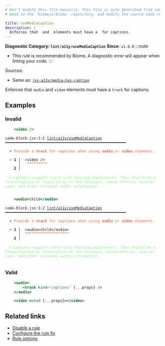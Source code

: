 ```yaml
---
# Don't modify this file manually. This file is auto generated from source, and you will lose your changes next time the website is built.
# Head to the `biomejs/biome` repository, and modify the source code in there.

title: useMediaCaption
description: |
  Enforces that  and  elements must have a  for captions.
---
```


**Diagnostic Category: `lint/a11y/useMediaCaption`**
<Tabs>
<TabItem label="JSX and TSX" icon="seti:javascript">
**Since**: `v1.0.0`
:::note
- This rule is recommended by Biome. A diagnostic error will appear when linting your code.
:::

Sources: 
- Same as: <a href="https://github.com/jsx-eslint/eslint-plugin-jsx-a11y/blob/main/docs/rules/media-has-caption.md" target="_blank"><code>jsx-a11y/media-has-caption</code></a>

Enforces that `audio` and `video` elements must have a `track` for captions.

## Examples

### Invalid

```jsx
	<video />
```

<pre class="language-text"><code class="language-text">code-block.jsx:1:2 <a href="https://biomejs.dev/linter/rules/use-media-caption">lint/a11y/useMediaCaption</a> ━━━━━━━━━━━━━━━━━━━━━━━━━━━━━━━━━━━━━━━━━━━━━━━━━━━━━━━<br /><br />  <strong><span style="color: Tomato;">✖</span></strong> <span style="color: Tomato;">Provide a </span><span style="color: Tomato;"><strong>track</strong></span><span style="color: Tomato;"> for captions when using </span><span style="color: Tomato;"><strong>audio</strong></span><span style="color: Tomato;"> or </span><span style="color: Tomato;"><strong>video</strong></span><span style="color: Tomato;"> elements.</span><br />  <br />  <strong><span style="color: Tomato;">&gt;</span></strong> <strong>1 │ </strong>	&lt;video /&gt;<br />   <strong>   │ </strong>	<strong><span style="color: Tomato;">^</span></strong><strong><span style="color: Tomato;">^</span></strong><strong><span style="color: Tomato;">^</span></strong><strong><span style="color: Tomato;">^</span></strong><strong><span style="color: Tomato;">^</span></strong><strong><span style="color: Tomato;">^</span></strong><strong><span style="color: Tomato;">^</span></strong><strong><span style="color: Tomato;">^</span></strong><strong><span style="color: Tomato;">^</span></strong><br />    <strong>2 │ </strong><br />  <br />  <strong><span style="color: lightgreen;">ℹ</span></strong> <span style="color: lightgreen;">Captions support users with hearing-impairments. They should be a transcription or translation of the dialogue, sound effects, musical cues, and other relevant audio information.</span><br />  <br /></code></pre>

```jsx
	<audio>child</audio>
```

<pre class="language-text"><code class="language-text">code-block.jsx:1:2 <a href="https://biomejs.dev/linter/rules/use-media-caption">lint/a11y/useMediaCaption</a> ━━━━━━━━━━━━━━━━━━━━━━━━━━━━━━━━━━━━━━━━━━━━━━━━━━━━━━━<br /><br />  <strong><span style="color: Tomato;">✖</span></strong> <span style="color: Tomato;">Provide a </span><span style="color: Tomato;"><strong>track</strong></span><span style="color: Tomato;"> for captions when using </span><span style="color: Tomato;"><strong>audio</strong></span><span style="color: Tomato;"> or </span><span style="color: Tomato;"><strong>video</strong></span><span style="color: Tomato;"> elements.</span><br />  <br />  <strong><span style="color: Tomato;">&gt;</span></strong> <strong>1 │ </strong>	&lt;audio&gt;child&lt;/audio&gt;<br />   <strong>   │ </strong>	<strong><span style="color: Tomato;">^</span></strong><strong><span style="color: Tomato;">^</span></strong><strong><span style="color: Tomato;">^</span></strong><strong><span style="color: Tomato;">^</span></strong><strong><span style="color: Tomato;">^</span></strong><strong><span style="color: Tomato;">^</span></strong><strong><span style="color: Tomato;">^</span></strong><strong><span style="color: Tomato;">^</span></strong><strong><span style="color: Tomato;">^</span></strong><strong><span style="color: Tomato;">^</span></strong><strong><span style="color: Tomato;">^</span></strong><strong><span style="color: Tomato;">^</span></strong><strong><span style="color: Tomato;">^</span></strong><strong><span style="color: Tomato;">^</span></strong><strong><span style="color: Tomato;">^</span></strong><strong><span style="color: Tomato;">^</span></strong><strong><span style="color: Tomato;">^</span></strong><strong><span style="color: Tomato;">^</span></strong><strong><span style="color: Tomato;">^</span></strong><strong><span style="color: Tomato;">^</span></strong><br />    <strong>2 │ </strong><br />  <br />  <strong><span style="color: lightgreen;">ℹ</span></strong> <span style="color: lightgreen;">Captions support users with hearing-impairments. They should be a transcription or translation of the dialogue, sound effects, musical cues, and other relevant audio information.</span><br />  <br /></code></pre>

### Valid

```jsx
	<audio>
		<track kind="captions" {...props} />
	</audio>
```

```jsx
	<video muted {...props}></video>
```

## Related links

- [Disable a rule](/linter/#disable-a-lint-rule)
- [Configure the rule fix](/linter#configure-the-rule-fix)
- [Rule options](/linter/#rule-options)

</TabItem>
</Tabs>

